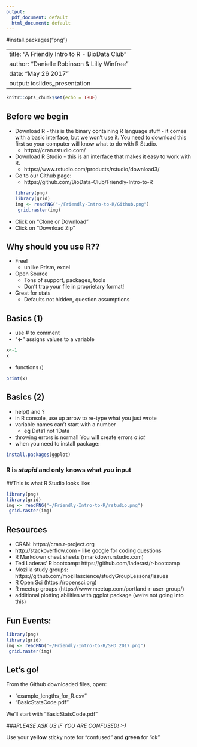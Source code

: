 ```yaml
---
output:
  pdf_document: default
  html_document: default
---
```

#install.packages("png")

---
title: "A Friendly Intro to R - BioData Club"
author: "Danielle Robinson & Lilly Winfree"
date: "May 26 2017"
output: ioslides_presentation
---

```r
knitr::opts_chunk$set(echo = TRUE)
```

## Before we begin
- Download R - this is the binary containing R language stuff - it comes with a basic interface, but we won't use it. You need to download this first so your computer will know what to do with R Studio.
    + https://cran.rstudio.com/
- Download R Studio - this is an interface that makes it easy to work with R.
    + https://www.rstudio.com/products/rstudio/download3/
- Go to our Github page: 
    + https://github.com/BioData-Club/Friendly-Intro-to-R
```r
library(png)
library(grid)
img <- readPNG("~/Friendly-Intro-to-R/Github.png")
 grid.raster(img)
```
- Click on "Clone or Download"
- Click on "Download Zip"

## Why should you use R??
- Free!
    + unlike Prism, excel
- Open Source 
    + Tons of support, packages, tools
    + Don't trap your file in proprietary format!
- Great for stats
    + Defaults not hidden, question assumptions

## Basics (1)
- use # to comment
- "**<-**" assigns values to a variable
```r
x<-1
x
```
- functions ()
```r
print(x)
```
## Basics (2)
- help() and ?
- in R console, use up arrow to re-type what you just wrote
- variable names can't start with a number
    + eg Data1 not 1Data
- throwing errors is normal! You will create errors _a lot_
- when you need to install package: 
```r
install.packages(ggplot)
```


### R is _stupid_ and only knows what _you_ input


##This is what R Studio looks like:
```r
library(png)
library(grid)
img <- readPNG("~/Friendly-Intro-to-R/rstudio.png")
 grid.raster(img)
```

## Resources
- CRAN: https://cran.r-project.org
- http://stackoverflow.com - like google for coding questions
- R Markdown cheat sheets (rmarkdown.rstudio.com)
- Ted Laderas' R bootcamp: https://github.com/laderast/r-bootcamp
- Mozilla study groups: https://github.com/mozillascience/studyGroupLessons/issues
- R Open Sci (https://ropensci.org)
- R meetup groups (https://www.meetup.com/portland-r-user-group/)
- additional plotting abilities with ggplot package (we're not going into this)

## Fun Events:
```r
library(png)
library(grid)
img <- readPNG("~/Friendly-Intro-to-R/SHD_2017.png")
 grid.raster(img)
```

## Let's go!
From the Github downloaded files, open:

- "example_lengths_for_R.csv"
- "BasicStatsCode.pdf"

We'll start with "BasicStatsCode.pdf" 


###_PLEASE ASK US IF YOU ARE CONFUSED! :-)_


Use your **yellow** sticky note for "confused" and **green** for "ok"


